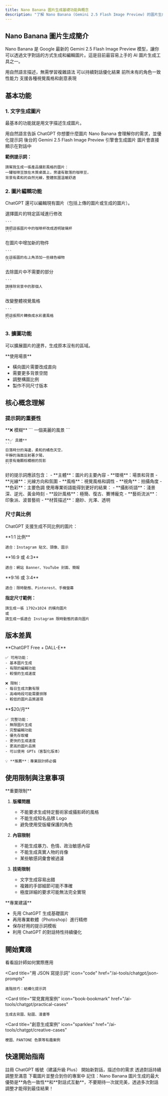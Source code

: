 ```yaml
---
title: Nano Banana 圖片生成基礎功能與概念
description: "了解 Nano Banana (Gemini 2.5 Flash Image Preview) 的圖片生成功能和核心概念"
---
```


## Nano Banana 圖片生成簡介

Nano Banana 是 Google 最新的 Gemini 2.5 Flash Image Preview 模型，讓你可以透過文字對話的方式生成和編輯圖片。這是目前最容易上手的 AI 圖片生成工具之一。

<CardGroup cols={2}>
  <Card title="易於使用" icon="hand-pointer">
    用自然語言描述，無需學習複雜語法
  </Card>
  <Card title="對話式調整" icon="comments">
    可以持續對話優化結果
  </Card>
  <Card title="角色一致性" icon="user-check">
    前所未有的角色一致性能力
  </Card>
  <Card title="多樣風格" icon="palette">
    支援各種視覺風格和創意表現
  </Card>
</CardGroup>

## 基本功能

### 1. 文字生成圖片

最基本的功能就是用文字描述生成圖片。

<Steps>
  <Step title="描述你的需求">
    用自然語言告訴 ChatGPT 你想要什麼圖片
  </Step>
  
  <Step title="Nano Banana 理解並優化">
    Nano Banana 會理解你的需求，並優化提示詞
  </Step>
  
  <Step title="Gemini 生成圖片">
    後台的 Gemini 2.5 Flash Image Preview 引擎會生成圖片
  </Step>
  
  <Step title="查看結果">
    圖片會直接顯示在對話中
  </Step>
</Steps>

**範例提示詞：**

```
請幫我生成一張產品攝影風格的圖片：
一罐咖啡豆放在木質桌面上，旁邊有散落的咖啡豆，
背景有柔和的自然光線，整體氛圍溫暖舒適
```

### 2. 圖片編輯功能

ChatGPT 還可以編輯現有圖片（包括上傳的圖片或生成的圖片）。

<Tabs>
  <Tab title="局部修改">
    選擇圖片的特定區域進行修改
    
    ```
    請把這張圖片中的咖啡杯改成透明玻璃杯
    ```
  </Tab>
  
  <Tab title="添加元素">
    在圖片中增加新的物件
    
    ```
    在這張圖的右上角添加一些綠色植物
    ```
  </Tab>
  
  <Tab title="移除元素">
    去除圖片中不需要的部分
    
    ```
    請移除背景中的那個人
    ```
  </Tab>
  
  <Tab title="風格調整">
    改變整體視覺風格
    
    ```
    把這張照片轉換成水彩畫風格
    ```
  </Tab>
</Tabs>

### 3. 擴圖功能

可以擴展圖片的邊界，生成原本沒有的區域。

<Note>
**使用場景**

- 橫向圖片需要改成直向
- 需要更多背景空間
- 調整構圖比例
- 製作不同尺寸版本
</Note>

## 核心概念理解

### 提示詞的重要性

<AccordionGroup>
  <Accordion title="具體 vs 模糊" icon="magnifying-glass">
    **❌ 模糊**
    ```
    一個美麗的風景
    ```
    
    **✅ 具體**
    ```
    日落時分的海邊，柔和的橘色天空，
    平靜的海面反射著夕陽，
    前景有幾顆棕櫚樹的剪影
    ```
  </Accordion>
  
  <Accordion title="包含關鍵元素" icon="list">
    好的提示詞應該包含：
    - **主體**：圖片的主要內容
    - **環境**：場景和背景
    - **光線**：光線方向和氛圍
    - **風格**：視覺風格和調性
    - **視角**：拍攝角度
    - **色彩**：主要色調
  </Accordion>
  
  <Accordion title="使用參考詞彙" icon="book">
    使用專業術語能得到更好的結果：
    - **攝影術語**：淺景深、逆光、黃金時刻
    - **設計風格**：極簡、復古、賽博龐克
    - **藝術流派**：印象派、波普藝術
    - **材質描述**：磨砂、光澤、透明
  </Accordion>
</AccordionGroup>

### 尺寸與比例

ChatGPT 支援生成不同比例的圖片：

<CardGroup cols={3}>
  <Card title="方形" icon="square">
    **1:1 比例**
    
    適合：Instagram 貼文、頭像、圖示
  </Card>
  
  <Card title="橫向" icon="rectangle-wide">
    **16:9 或 4:3**
    
    適合：網站 Banner、YouTube 封面、簡報
  </Card>
  
  <Card title="直向" icon="rectangle-vertical">
    **9:16 或 3:4**
    
    適合：限時動態、Pinterest、手機螢幕
  </Card>
</CardGroup>

**指定尺寸範例：**

```
請生成一張 1792x1024 的橫向圖片
或
請生成一張適合 Instagram 限時動態的直向圖片
```

## 版本差異

<Tabs>
  <Tab title="免費版">
    **ChatGPT Free + DALL-E**
    
    ✅ 可用功能：
    - 基本圖片生成
    - 有限的編輯功能
    - 較慢的生成速度
    
    ❌ 限制：
    - 每日生成次數有限
    - 高峰時段可能需要排隊
    - 較低的圖片品質選項
  </Tab>
  
  <Tab title="ChatGPT Plus">
    **$20/月**
    
    ✅ 完整功能：
    - 無限圖片生成
    - 完整編輯功能
    - 優先存取權
    - 更快的生成速度
    - 更高的圖片品質
    - 可以使用 GPTs（客製化版本）
    
    💡 **推薦**：專業設計師必備
  </Tab>
</Tabs>

## 使用限制與注意事項

<Warning>
**重要限制**

1. **版權問題**
   - 不能要求生成特定藝術家或攝影師的風格
   - 不能生成知名品牌 Logo
   - 避免使用受版權保護的角色

2. **內容限制**
   - 不能生成暴力、色情、政治敏感內容
   - 不能生成真實人物的肖像
   - 某些敏感詞彙會被過濾

3. **技術限制**
   - 文字生成容易出錯
   - 複雜的手部細節可能不準確
   - 極度詳細的要求可能無法完全實現
</Warning>

<Tip>
**專業建議**

- 先用 ChatGPT 生成基礎圖片
- 再用專業軟體（Photoshop）進行精修
- 保存好用的提示詞模板
- 利用 ChatGPT 的對話特性持續優化
</Tip>

## 開始實踐

<CardGroup cols={2}>
  <Card
    title="設計師的 7 種應用"
    icon="lightbulb"
    href="/ai-tools/chatgpt/use-cases"
  >
    看看設計師如何實際應用
  </Card>
  
  <Card
    title="用 JSON 寫提示詞"
    icon="code"
    href="/ai-tools/chatgpt/json-prompts"
  >
    進階技巧：結構化提示詞
  </Card>
  
  <Card
    title="常見實用案例"
    icon="book-bookmark"
    href="/ai-tools/chatgpt/practical-cases"
  >
    生成去背圖、貼圖、漫畫等
  </Card>
  
  <Card
    title="創意生成案例"
    icon="sparkles"
    href="/ai-tools/chatgpt/creative-cases"
  >
    梗圖、PANTONE 色票等有趣案例
  </Card>
</CardGroup>

## 快速開始指南

<Steps>
  <Step title="準備帳號">
    註冊 ChatGPT 帳號（建議升級 Plus）
  </Step>
  
  <Step title="開啟對話">
    開始新對話，描述你的需求
  </Step>
  
  <Step title="優化結果">
    透過對話持續調整至滿意
  </Step>
  
  <Step title="下載使用">
    下載圖片並整合到你的專案中
  </Step>
</Steps>

<Note>
記住：Nano Banana 圖片生成的最大優勢是**角色一致性**和**對話式互動**，不要期待一次就完美，透過多次對話調整才能得到最佳結果！
</Note>
